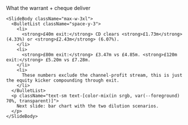 <div className="flex h-full w-full flex-col">
  <div className="flex flex-1 flex-col gap-8 px-8 py-6 w-full max-w-5xl mx-auto">
    <SlideHeader eyebrow="CD equity proceeds" kicker="Equity only, channel cash is on top">
      What the warrant + cheque deliver
    </SlideHeader>

    <SlideBody className="max-w-3xl">
      <BulletList className="space-y-3">
        <li>
          <strong>£40m exit:</strong> CD clears <strong>£1.73m</strong> (4.33%) or <strong>£2.43m</strong> (6.07%).
        </li>
        <li>
          <strong>£80m exit:</strong> £3.47m vs £4.85m. <strong>£120m exit:</strong> £5.20m vs £7.28m.
        </li>
        <li>
          These numbers exclude the channel-profit stream, this is just the equity kicker compounding through exit.
        </li>
      </BulletList>
      <p className="text-sm text-[color-mix(in srgb, var(--foreground) 70%, transparent)]">
        Next slide: bar chart with the two dilution scenarios.
      </p>
    </SlideBody>
  </div>
</div>
